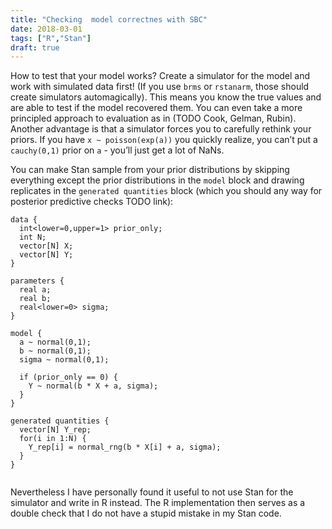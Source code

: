 ```yaml
---
title: "Checking  model correctnes with SBC"
date: 2018-03-01
tags: ["R","Stan"]
draft: true
---
```


How to test that your model works? Create a simulator for the model and work with simulated data first! (If you use ```brms``` or ```rstanarm```, those should create simulators automagically). 
This means you know the true values and are able to test if the model recovered them. You can even take a more principled approach to evaluation as in (TODO Cook, Gelman, Rubin). Another advantage is that a simulator  forces you to carefully rethink your priors. If you have ```x ~ poisson(exp(a))``` you quickly realize, you can't put a ```cauchy(0,1)``` prior on ```a``` - you'll just get a lot of NaNs. 

You can make Stan sample from your prior distributions by skipping everything except the prior distributions in the ```model``` block and drawing replicates in the ```generated quantities``` block (which you should any way for posterior predictive checks TODO link): 

```
data {
  int<lower=0,upper=1> prior_only;
  int N;
  vector[N] X;
  vector[N] Y;
}

parameters {
  real a;
  real b;
  real<lower=0> sigma;
}

model {
  a ~ normal(0,1);
  b ~ normal(0,1);
  sigma ~ normal(0,1);

  if (prior_only == 0) {
    Y ~ normal(b * X + a, sigma);
  }
}

generated quantities {
  vector[N] Y_rep;
  for(i in 1:N) {
    Y_rep[i] = normal_rng(b * X[i] + a, sigma);
  }
}


```

Nevertheless I have personally found it useful to not use Stan for the simulator and write in R instead. The R implementation then serves as a double check that I do not have a stupid mistake in my Stan code.

